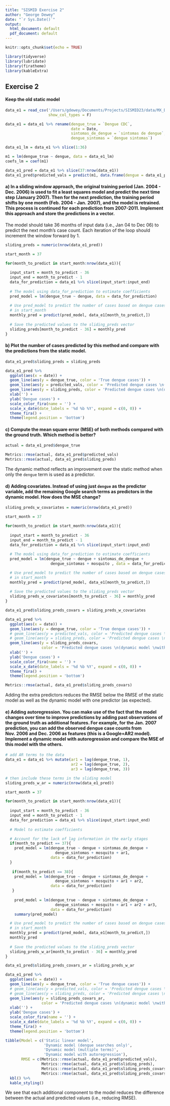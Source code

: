 ```yaml
---
title: "SISMID Exercise 2"
author: "George Dewey"
date: "`r Sys.Date()`"
output:
  html_document: default
  pdf_document: default
---
```


```r
knitr::opts_chunk$set(echo = TRUE)

library(tidyverse)
library(lubridate)
library(firatheme)
library(kableExtra)
```

## Exercise 2

#### Keep the old static model

```r
data_e1 = read_csv('/Users/gdewey/Documents/Projects/SISMID23/data/MX_Dengue_trends.csv', 
                   show_col_types = F)

data_e1 = data_e1 %>% rename(dengue_true = `Dengue CDC`,
                             date = Date,
                             sintomas_de_dengue = `sintomas de dengue`,
                             dengue_sintomas = `dengue sintomas`)

data_e1_lm = data_e1 %>% slice(1:36)

m1 = lm(dengue_true ~ dengue, data = data_e1_lm)
coefs_lm = coef(m1)

data_e1_pred = data_e1 %>% slice(37:nrow(data_e1))
data_e1_pred$predicted_vals = predict(m1, data.frame(dengue = data_e1_pred$dengue))
```

#### a) In a sliding window approach, the original training period (Jan. 2004 - Dec. 2006) is used to fit a least squares model and predict the next time step (January 2007). Then for the next prediction, the training period shifts by one month (Feb. 2004 - Jan. 2007), and the model is retrained. This process is continued for each prediction from 2007-2011. Implement this approach and store the predictions in a vector.

The model should take 36 months of input data (i.e., Jan 04 to Dec 06) to predict the next month's case count. Each iteration of the loop should increment the window forward by 1.

```r
sliding_preds = numeric(nrow(data_e1_pred))

start_month = 37

for(month_to_predict in start_month:nrow(data_e1)){
  
  input_start = month_to_predict - 36
  input_end = month_to_predict - 1
  data_for_prediction = data_e1 %>% slice(input_start:input_end)
  
  # The model using data_for_prediction to estimate coefficients
  pred_model = lm(dengue_true ~ dengue, data = data_for_prediction)
  
  # Use pred_model to predict the number of cases based on dengue cases
  # in start_month
  monthly_pred = predict(pred_model, data_e1[month_to_predict,])
  
  # Save the predicted values to the sliding_preds vector
  sliding_preds[month_to_predict - 36] = monthly_pred
}
```

#### b) Plot the number of cases predicted by this method and compare with the predictions from the static model.

```r
data_e1_pred$sliding_preds = sliding_preds

data_e1_pred %>%
  ggplot(aes(x = date)) +
  geom_line(aes(y = dengue_true, color = 'True dengue cases')) +
  geom_line(aes(y = predicted_vals, color = 'Predicted dengue cases \n(static linear regression)')) +
  geom_line(aes(y = sliding_preds, color = 'Predicted dengue cases \n(dynamic linear regression)')) + 
  xlab('') +
  ylab('Dengue cases') +
  scale_color_fira(name = '') +
  scale_x_date(date_labels = '%d %b %Y', expand = c(0, 0)) +
  theme_fira() +
  theme(legend.position = 'bottom')
```

#### c) Compute the mean square error (MSE) of both methods compared with the ground truth. Which method is better?

```r
actual = data_e1_pred$dengue_true

Metrics::rmse(actual, data_e1_pred$predicted_vals)
Metrics::rmse(actual, data_e1_pred$sliding_preds)
```

The dynamic method reflects an improvement over the static method when only the `dengue` term is used as a predictor.

#### d) Adding covariates. Instead of using just `dengue` as the predictor variable, add the remaining Google search terms as predictors in the dynamic model. How does the MSE change?

```r
sliding_preds_w_covariates = numeric(nrow(data_e1_pred))

start_month = 37

for(month_to_predict in start_month:nrow(data_e1)){
  
  input_start = month_to_predict - 36
  input_end = month_to_predict - 1
  data_for_prediction = data_e1 %>% slice(input_start:input_end)
  
  # The model using data_for_prediction to estimate coefficients
  pred_model = lm(dengue_true ~ dengue + sintomas_de_dengue + 
                    dengue_sintomas + mosquito , data = data_for_prediction)

  # Use pred_model to predict the number of cases based on dengue cases
  # in start_month
  monthly_pred = predict(pred_model, data_e1[month_to_predict,])
  
  # Save the predicted values to the sliding_preds vector
  sliding_preds_w_covariates[month_to_predict - 36] = monthly_pred
}

data_e1_pred$sliding_preds_covars = sliding_preds_w_covariates

data_e1_pred %>%
  ggplot(aes(x = date)) +
  geom_line(aes(y = dengue_true, color = 'True dengue cases')) +
  # geom_line(aes(y = predicted_vals, color = 'Predicted dengue cases \n(static linear regression)')) +
  # geom_line(aes(y = sliding_preds, color = 'Predicted dengue cases \n(sliding linear regression)')) + 
  geom_line(aes(y = sliding_preds_covars, 
                color = 'Predicted dengue cases \n(dynamic model \nwith four search\nterms)')) +
  xlab('') +
  ylab('Dengue cases') +
  scale_color_fira(name = '') +
  scale_x_date(date_labels = '%d %b %Y', expand = c(0, 0)) +
  theme_fira() +
  theme(legend.position = 'bottom')
```

```r
Metrics::rmse(actual, data_e1_pred$sliding_preds_covars)
```

Adding the extra predictors reduces the RMSE below the RMSE of the static model as well as the dynamic model with one predictor (as expected).

#### e) Adding autoregression. You can make use of the fact that the model changes over time to improve predictions by adding past observations of the ground truth as additional features. For example, for the Jan. 2007 prediction, you can add the observed dengue case counts from Nov. 2006 and Dec. 2006 as features (this is a Google+AR2 model). Implement a dynamic model with autoregression and compare the MSE of this model with the others.

```r
# add AR terms to the data
data_e1 = data_e1 %>% mutate(ar1 = lag(dengue_true, 1),
                             ar2 = lag(dengue_true, 2),
                             ar3 = lag(dengue_true, 3))

# then include these terms in the sliding model
sliding_preds_w_ar = numeric(nrow(data_e1_pred))

start_month = 37

for(month_to_predict in start_month:nrow(data_e1)){
  
  input_start = month_to_predict - 36
  input_end = month_to_predict - 1
  data_for_prediction = data_e1 %>% slice(input_start:input_end)
  
  # Model to estimate coefficients

  # Account for the lack of lag information in the early stages
  if(month_to_predict == 37){
    pred_model = lm(dengue_true ~ dengue + sintomas_de_dengue + 
                      dengue_sintomas + mosquito + ar1, 
                    data = data_for_prediction)
  }
  
   if(month_to_predict == 38){
    pred_model = lm(dengue_true ~ dengue + sintomas_de_dengue + 
                      dengue_sintomas + mosquito + ar1 + ar2, 
                    data = data_for_prediction)
   }
  
    pred_model = lm(dengue_true ~ dengue + sintomas_de_dengue + 
                      dengue_sintomas + mosquito + ar1 + ar2 + ar3, 
                    data = data_for_prediction)
    summary(pred_model)

  # Use pred_model to predict the number of cases based on dengue cases
  # in start_month
  monthly_pred = predict(pred_model, data_e1[month_to_predict,])
  monthly_pred
  
  # Save the predicted values to the sliding_preds vector
  sliding_preds_w_ar[month_to_predict - 36] = monthly_pred
}

data_e1_pred$sliding_preds_covars_ar = sliding_preds_w_ar

data_e1_pred %>%
  ggplot(aes(x = date)) +
  geom_line(aes(y = dengue_true, color = 'True dengue cases')) +
  # geom_line(aes(y = predicted_vals, color = 'Predicted dengue cases \n(static linear regression)')) +
  # geom_line(aes(y = sliding_preds, color = 'Predicted dengue cases \n(sliding linear regression)')) + 
  geom_line(aes(y = sliding_preds_covars_ar, 
                color = 'Predicted dengue cases \n(dynamic model \nwith autoregression)')) +
  xlab('') +
  ylab('Dengue cases') +
  scale_color_fira(name = '') +
  scale_x_date(date_labels = '%d %b %Y', expand = c(0, 0)) +
  theme_fira() +
  theme(legend.position = 'bottom')
```

```r
tibble(Model = c('Static linear model', 
                 'Dynamic model (dengue searches only)', 
                 'Dynamic model (multiple terms)', 
                 'Dynamic model with autoregression'), 
       RMSE = c(Metrics::rmse(actual, data_e1_pred$predicted_vals),
                Metrics::rmse(actual, data_e1_pred$sliding_preds),
                Metrics::rmse(actual, data_e1_pred$sliding_preds_covars), 
                Metrics::rmse(actual, data_e1_pred$sliding_preds_covars_ar))) %>%
  kbl() %>%
  kable_styling()
```

We see that each additional component to the model reduces the difference between the actual and predicted values (i.e., reducing RMSE).
